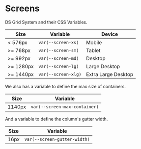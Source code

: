 
<Meta title="Getting Started|Styles/Grid System" />

# Screens

DS Grid System and their CSS Variables.

| Size      | Variable            | Device              |
| --------- | ------------------- | ------------------- |
| <  576px  | `var(--screen-xs)`  | Mobile              |
| >= 768px  | `var(--screen-sm)`  | Tablet              |
| >= 992px  | `var(--screen-md)`  | Desktop             |
| >= 1280px | `var(--screen-lg)`  | Large Desktop       |
| >= 1440px | `var(--screen-xlg)` | Extra Large Desktop |

We also has a variable to define the max size of containers.

| Size   | Variable                      |
| ------ | ----------------------------- |
| 1140px | `var(--screen-max-container)` |

And a variable to define the column's gutter width.

| Size | Variable                     |
| ---- | ---------------------------- |
| 16px | `var(--screen-gutter-width)` |